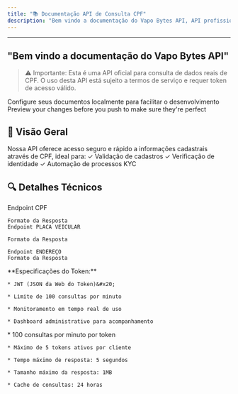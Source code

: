 ```yaml
---
title: "📚 Documentação API de Consulta CPF"
description: "Bem vindo a documentação do Vapo Bytes API, API profissional para consulta de dados cadastrais através de CPF, fornecendo informações precisas e atualizadas em tempo real."
---
```


---
"Bem vindo a documentação do Vapo Bytes API"
---

> ⚠️ Importante: Esta é uma API oficial para consulta de dados reais de CPF. O uso desta API está sujeito a termos de serviço e requer token de acesso válido.

<CardGroup cols={2}>
  <Card title="Edit Your Docs" icon="pen-to-square" href="https://mintlify.com/docs/quickstart">
    Configure seus documentos localmente para facilitar o desenvolvimento
  </Card>

  <Card title="Preview Changes" icon="image" href="https://mintlify.com/docs/development">
    Preview your changes before you push to make sure they're perfect
  </Card>
</CardGroup>

## 🌟 Visão Geral

Nossa API oferece acesso seguro e rápido a informações cadastrais através de CPF, ideal para:
✓ Validação de cadastros
✓ Verificação de identidade
✓ Automação de processos KYC

## 🔍 Detalhes Técnicos

<CardGroup cols={2}>
  <Card title="🔍 Detalhes Técnicos" icon="code" href="https://mintlify.com/docs/api-playground/openapi">
    Endpoint CPF

    Formato da Resposta
    Endpoint PLACA VEICULAR

    Formato da Resposta

    Endpoint ENDEREÇO
    Formato da Resposta
  </Card>

  <Card title="🔐 Sistema de Autenticação" icon="screwdriver-wrench" href="https://mintlify.com/docs/content/components/accordions">
    **Especificações do Token:**

    * JWT (JSON da Web do Token)&#x20;

    * Limite de 100 consultas por minuto

    * Monitoramento em tempo real de uso

    * Dashboard administrativo para acompanhamento
  </Card>

  <Card title="⚡ Limites e Restrições" icon="stars" href="https://mintlify.com/customers">
    * 100 consultas por minuto por token

    * Máximo de 5 tokens ativos por cliente

    * Tempo máximo de resposta: 5 segundos

    * Tamanho máximo da resposta: 1MB

    * Cache de consultas: 24 horas


  </Card>
</CardGroup>
